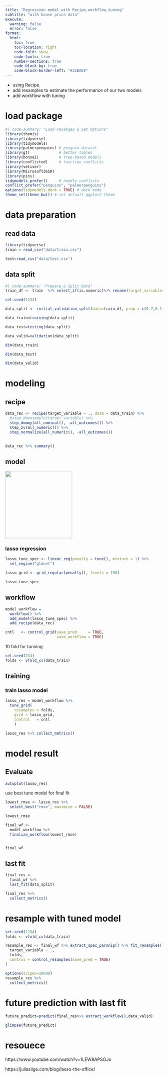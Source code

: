 ```yaml
---
title: "Regression model with Recipe,workflow,tuning"
subtitle: "with house price data"
execute:
  warning: false
  error: false
format:
  html:
    toc: true
    toc-location: right
    code-fold: show
    code-tools: true
    number-sections: true
    code-block-bg: true
    code-block-border-left: "#31BAE9"
---
```


-   using Recipe.
-   add resamples to estimate the performance of our two models
-   add workflow with tuning

# load package

```r
#| code-summary: "Load Pacakges & Set Options"
library(themis)
library(tidyverse)      
library(tidymodels)     
library(palmerpenguins) # penguin dataset
library(gt)             # better tables
library(bonsai)         # tree-based models
library(conflicted)     # function conflicts
library(vetiver)
library(Microsoft365R)
library(pins)
tidymodels_prefer()     # handle conflicts
conflict_prefer("penguins", "palmerpenguins")
options(tidymodels.dark = TRUE) # dark mode
theme_set(theme_bw()) # set default ggplot2 theme
```

# data preparation

## read data

```r
library(tidyverse)
train = read_csv("data/train.csv")

test=read_csv("data/test.csv")

```

## data split

```r
#| code-summary: "Prepare & Split Data"
train_df <- train  %>% select_if(is.numeric)%>% rename(target_variable=SalePrice)%>% replace(is.na(.), 0)


```

```r

set.seed(1234)

data_split <- initial_validation_split(data=train_df, prop = c(0.7,0.1))

data_train=training(data_split)  

data_test=testing(data_split)  

data_valid=validation(data_split)

```

```r
dim(data_train)
```

```r
dim(data_test)
```

```r
dim(data_valid)
```

# modeling

## recipe

```r
data_rec <- recipe(target_variable ~ ., data = data_train) %>%
  #step_downsample(target_variable) %>%
  step_dummy(all_nominal(), -all_outcomes()) %>%
  step_zv(all_numeric()) %>%
  step_normalize(all_numeric(), -all_outcomes())
  
```


```r
data_rec %>% summary()
```


## model

![](images/1.png){width="214"}

### lasso regression

```r
lasso_tune_spec <- linear_reg(penalty = tune(), mixture = 1) %>%
  set_engine("glmnet")
```

```r
lasso_grid <- grid_regular(penalty(), levels = 100)
```

```r
lasso_tune_spec
```

## workflow

```r
model_workflow =
  workflow() %>% 
  add_model(lasso_tune_spec) %>% 
  add_recipe(data_rec)
```

```r
cntl   <- control_grid(save_pred     = TRUE,
                       save_workflow = TRUE)
```

10 fold for tunning

```r
set.seed(234)
folds <- vfold_cv(data_train)
```

## training

### train lasso model

```r
lasso_res = model_workflow %>% 
  tune_grid(
    resamples = folds,
    grid = lasso_grid,
    control   = cntl
    )
```

```r
lasso_res %>% collect_metrics()
```

# model result

## Evaluate

```r
autoplot(lasso_res)
```

use best tune model for final fit

```r
lowest_rmse <- lasso_res %>%
  select_best("rmse", maximize = FALSE)

lowest_rmse
```

```r
final_wf <- 
  model_workflow %>% 
  finalize_workflow(lowest_rmse)


final_wf
```

## last fit

```r
final_res <- 
  final_wf %>%
  last_fit(data_split) 
```

```r
final_res %>%
  collect_metrics()
```



# resample with tuned model

```r
set.seed(1234)
folds <- vfold_cv(data_train)
```



```r

resample_res <- final_wf %>% extract_spec_parsnip() %>% fit_resamples(
  target_variable ~ .,
  folds,
  control = control_resamples(save_pred = TRUE)
)
```

```r
options(scipen=10000)
resample_res %>%
  collect_metrics()
```



# future prediction with last fit

```r
future_predict=predict(final_res%>% extract_workflow(),data_valid)

glimpse(future_predict)
```

# resouece

https://www.youtube.com/watch?v=1LEW8APSOJo

https://juliasilge.com/blog/lasso-the-office/
